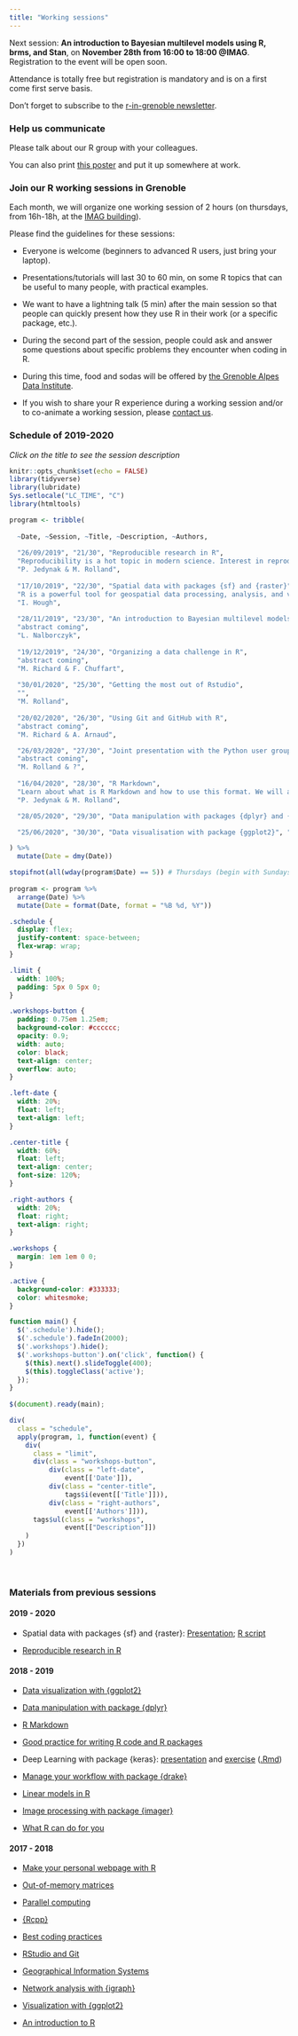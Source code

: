 ```yaml
---
title: "Working sessions"
---
```


Next session: **An introduction to Bayesian multilevel models using R, brms, and Stan**, on **November 28th from 16:00 to 18:00 @IMAG**. Registration to the event will be open soon.

Attendance is totally free but registration is mandatory and is on a first come first serve basis.

<!-- Materials of the presentation are available [here](https://annakrystalli.me/talks/r-in-repro-research.html#1). -->

Don't forget to subscribe to the [r-in-grenoble newsletter](https://listes.univ-grenoble-alpes.fr/sympa/subscribe/r-in-grenoble?previous_action=info).


### Help us communicate

Please talk about our R group with your colleagues. 

You can also print [this poster](Poster 2019-2020.pdf) and put it up somewhere at work.

### Join our R working sessions in Grenoble

Each month, we will organize one working session of 2 hours (on thursdays, from 16h-18h, at the [IMAG building](https://r-in-grenoble.github.io/members.html)). 

Please find the guidelines for these sessions:
    
- Everyone is welcome (beginners to advanced R users, just bring your laptop).

- Presentations/tutorials will last 30 to 60 min, on some R topics that can be useful to many people, with practical examples.

- We want to have a lightning talk (5 min) after the main session so that people can quickly present how they use R in their work (or a specific package, etc.).

- During the second part of the session, people could ask and answer some questions about specific problems they encounter when coding in R.

- During this time, food and sodas will be offered by [the Grenoble Alpes Data Institute](https://data-institute.univ-grenoble-alpes.fr/).

- If you wish to share your R experience during a working session and/or to co-animate a working session, please [contact us](mailto:matthieu.rolland@univ-grenoble-alpes.fr).

### Schedule of 2019-2020

*Click on the title to see the session description*

```r
knitr::opts_chunk$set(echo = FALSE)
library(tidyverse)
library(lubridate)
Sys.setlocale("LC_TIME", "C")
library(htmltools)
```

```r
program <- tribble(
  
  ~Date, ~Session, ~Title, ~Description, ~Authors,
  
  "26/09/2019", "21/30", "Reproducible research in R", 
  "Reproducibility is a hot topic in modern science. Interest in reproducibility was triggered by the “reproducibility crisis” undergone by many fields in the past decades. A reproducible analysis is an analysis that can be re-run from raw data to final result identically by anybody (including “future you”!) on any computer and at any point in time. In this presentation we will give attendants an overview of many tools implemented in R that help make your work more reproducible and how these are integrated in Rstudio: project management structure, workflow management with {drake}, version control with Git and GitHub, literate programming with Rmarkdown, work compendia and package development and much more.", 
  "P. Jedynak & M. Rolland",
  
  "17/10/2019", "22/30", "Spatial data with packages {sf} and {raster}", 
  "R is a powerful tool for geospatial data processing, analysis, and visualization. This workshop will provide an introduction to manipulating geospatial data with a few core packages. {sf} provides classes and methods for vector data and is designed to work well with the [tidyverse](http://tidyverse.org/). {raster} provides classes and methods for raster data. We will also see how to create static, animated, and interactive maps with {tmap}, {rasterviz}, and {mapview}.", 
  "I. Hough",
  
  "28/11/2019", "23/30", "An introduction to Bayesian multilevel models using R, brms, and Stan", 
  "abstract coming",
  "L. Nalborczyk",
  
  "19/12/2019", "24/30", "Organizing a data challenge in R", 
  "abstract coming", 
  "M. Richard & F. Chuffart",
  
  "30/01/2020", "25/30", "Getting the most out of Rstudio", 
  "", 
  "M. Rolland",
  
  "20/02/2020", "26/30", "Using Git and GitHub with R", 
  "abstract coming", 
  "M. Richard & A. Arnaud",

  "26/03/2020", "27/30", "Joint presentation with the Python user group - more details soon",
  "abstract coming", 
  "M. Rolland & ?",
  
  "16/04/2020", "28/30", "R Markdown",
  "Learn about what is R Markdown and how to use this format. We will also present the many possibilities of R Markdown: 1/ Compile a single R Markdown document to a report in different formats, such as PDF, HTML, or Word. 2/ Create notebooks in which you can directly run code chunks interactively. 3/ Make slides for presentations (HTML5, LaTeX Beamer, or PowerPoint). 4/ Produce dashboards with flexible, interactive, and attractive layouts. 5/ Build interactive applications based on Shiny. 6/ Write journal articles. 7/ Author books of multiple chapters. 8/ Generate websites and blogs.", 
  "P. Jedynak & M. Rolland",

  "28/05/2020", "29/30", "Data manipulation with packages {dplyr} and {data.table}", "Data manipulation is an essential step in any data analysis project. Core package of the tidyverse environment, {dplyr} provides a data manipulation framework that uses an intuitive syntax defined by a small set of verbs. In this tutorial we will learn how to pick observations by their values (filter()), reorder the rows (arrange()), pick variables by their name (select()), create new variables with functions of existing variables (mutate()), collapse many values down to a single summary (summarise()) and combine all these operations using the '%>%' (pipe) operator. This will help you solve the most common data manipulation challenges. **ADD data.table**", "P. Jedynak & I. Hough",

  "25/06/2020", "30/30", "Data visualisation with package {ggplot2}", "'The simple graph has brought more information to the data analyst’s mind than any other device.' --- John Tukey. {ggplot2} is one of today's most powerful data visualisation suite. In this tutorial we will learn the underlying philosophy behind {ggplot2}: the Grammar of Graphics. We will see how all types of graphs such as histograms, scatterplots, boxplots, probability densities etc. can be specified by a small set of shared parameters, and how understanding what these parameters are and how to use them will allow you to seamlessly produce powerful and complex graphs to better understand your data.", "S. Cadiou & M. Rolland"

) %>%
  mutate(Date = dmy(Date)) 

stopifnot(all(wday(program$Date) == 5)) # Thursdays (begin with Sundays)
          
program <- program %>%
  arrange(Date) %>%
  mutate(Date = format(Date, format = "%B %d, %Y"))
```


```css
.schedule {
  display: flex;
  justify-content: space-between;
  flex-wrap: wrap;
}

.limit {
  width: 100%;
  padding: 5px 0 5px 0;
}

.workshops-button {
  padding: 0.75em 1.25em;
  background-color: #cccccc;
  opacity: 0.9;
  width: auto;
  color: black;
  text-align: center;
  overflow: auto;
}

.left-date {
  width: 20%;
  float: left;
  text-align: left;
}

.center-title {
  width: 60%;
  float: left;
  text-align: center;
  font-size: 120%;
}

.right-authors {
  width: 20%;
  float: right;
  text-align: right;
}

.workshops {
  margin: 1em 1em 0 0;
}

.active {
  background-color: #333333;
  color: whitesmoke;
}
```

```js
function main() {
  $('.schedule').hide();
  $('.schedule').fadeIn(2000);
  $('.workshops').hide();
  $('.workshops-button').on('click', function() {
    $(this).next().slideToggle(400);
    $(this).toggleClass('active');
  });
}
 
$(document).ready(main);
```


```r
div(
  class = "schedule",
  apply(program, 1, function(event) {
    div(
      class = "limit",
      div(class = "workshops-button", 
          div(class = "left-date", 
              event[['Date']]),
          div(class = "center-title", 
              tags$i(event[['Title']])),
          div(class = "right-authors",
              event[['Authors']])),
      tags$ul(class = "workshops",
              event[["Description"]])
    )
  })
) 
```

<br>

### Materials from previous sessions

#### 2019 - 2020

- Spatial data with packages {sf} and {raster}: [Presentation](https://ihough.github.io/talk_2019-10_geospatial/talk_2019-10_geospatial.html#1); [R script](https://github.com/ihough/talk_2019-10_geospatial/blob/master/mapping_demo.R)

- [Reproducible research in R](https://annakrystalli.me/talks/r-in-repro-research.html)

#### 2018 - 2019

- [Data visualization with {ggplot2}](https://privefl.github.io/R-presentation/ggplot2.html)

- [Data manipulation with package {dplyr}](presentation/dplyr.html)

- [R Markdown](http://privefl.github.io/R-presentation/rmarkdown.html)

- [Good practice for writing R code and R packages](https://magrichard.github.io/good_coding_practices/rpresentation.html)

- Deep Learning with package {keras}: [presentation](presentation/R_in_Grenoble_RPres.zip) and [exercise](presentation/keras.html) ([.Rmd](presentation/keras.Rmd))

- [Manage your workflow with package {drake}](presentation/drake.pdf)

- [Linear models in R](https://t.co/7Wq3MfH6B9)

- [Image processing with package {imager}](http://bit.ly/RUGgre12)

- [What R can do for you](http://bit.ly/RUGgre11)

#### 2017 - 2018

- [Make your personal webpage with R](https://privefl.github.io/R-presentation/rmarkdown-websites.html)

- [Out-of-memory matrices](https://privefl.github.io/R-presentation/bigstatsr.html)

- [Parallel computing](session-parallel.zip)

- [{Rcpp}](https://privefl.github.io/R-presentation/Rcpp.html)

- [Best coding practices](https://jarbel.github.io/Rgoodpractice/rpresentation.html)

- [RStudio and Git](https://privefl.github.io/R-presentation/rstudio-git.html)

- [Geographical Information Systems](http://www-leca.ujf-grenoble.fr/pageperso/boyerfr/ESPACE-PERSO/TP.zip)

- [Network analysis with {igraph}](http://www.gipsa-lab.grenoble-inp.fr/~sophie.achard/Tutorial_brainwaver/tutorial_practice_graph_html.html)

- [Visualization with {ggplot2}](https://privefl.github.io/R-presentation/ggplot2.html)

- [An introduction to R](https://github.com/fchuffar/intro_r)
